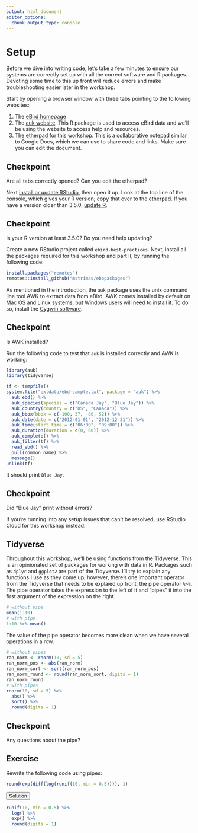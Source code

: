 ```yaml
---
output: html_document
editor_options: 
  chunk_output_type: console
---
```


# Setup {#setup}

Before we dive into writing code, let's take a few minutes to ensure our systems are correctly set up with all the correct software and R packages. Devoting some time to this up front will reduce errors and make troubleshooting easier later in the workshop.

Start by opening a browser window with three tabs pointing to the following websites:

1. The [eBird homepage](https://ebird.org)
2. The [auk website](https://cornelllabofornithology.github.io/auk/). This R package is used to access eBird data and we'll be using the website to access help and resources.
3. The [etherpad](https://public.etherpad-mozilla.org/p/ebp) for this workshop. This is a collaborative notepad similar to Google Docs, which we can use to share code and links. Make sure you can edit the document.

<div class="checkpoint">
  <h2>Checkpoint</h2>
  <p>Are all tabs correctly opened? Can you edit the etherpad?</p>
</div>

Next [install or update RStudio](https://www.rstudio.com/products/rstudio/download/#download), then open it up. Look at the top line of the console, which gives your R version; copy that over to the etherpad. If you have a version older than 3.5.0, [update R](https://cloud.r-project.org/). 

<div class="checkpoint">
  <h2>Checkpoint</h2>
  <p>Is your R version at least 3.5.0? Do you need help updating?</p>
</div>

Create a new RStudio project called `ebird-best-practices`. Next, install all the packages required for this workshop and part II, by running the following code:

```r
install.packages("remotes")
remotes::install_github("mstrimas/ebppackages")
```

As mentioned in the introduction, the `auk` package uses the unix command line tool AWK to extract data from eBird. AWK comes installed by default on Mac OS and Linux systems, but Windows users will need to install it. To do so, install the [Cygwin software](https://cygwin.com/install.html).

<div class="checkpoint">
  <h2>Checkpoint</h2>
  <p>Is AWK installed?</p>
</div>

Run the following code to test that `auk` is installed correctly and AWK is working:

```r
library(auk)
library(tidyverse)

tf <- tempfile()
system.file("extdata/ebd-sample.txt", package = "auk") %>% 
  auk_ebd() %>%
  auk_species(species = c("Canada Jay", "Blue Jay")) %>%
  auk_country(country = c("US", "Canada")) %>%
  auk_bbox(bbox = c(-100, 37, -80, 52)) %>%
  auk_date(date = c("2012-01-01", "2012-12-31")) %>%
  auk_time(start_time = c("06:00", "09:00")) %>%
  auk_duration(duration = c(0, 60)) %>%
  auk_complete() %>% 
  auk_filter(tf) %>% 
  read_ebd() %>% 
  pull(common_name) %>% 
  message()
unlink(tf)
```

It should print `Blue Jay`.

<div class="checkpoint">
  <h2>Checkpoint</h2>
  <p>Did "Blue Jay" print without errors?</p>
</div>

If you're running into any setup issues that can't be resolved, use RStudio Cloud for this workshop instead.

## Tidyverse {#setup-tidyverse}

Throughout this workshop, we'll be using functions from the Tidyverse. This is an opinionated set of packages for working with data in R. Packages such as `dplyr` and `ggplot2` are part of the Tidyverse. I'll try to explain any functions I use as they come up; however, there's one important operator from the Tidyverse that needs to be explaied up front: the pipe operator `%>%`. The pipe operator takes the expression to the left of it and "pipes" it into the first argument of the expression on the right.

```r
# without pipe
mean(1:10)
# with pipe
1:10 %>% mean()
```

The value of the pipe operator becomes more clean when we have several operations in a row.

```r
# without pipes
ran_norm <- rnorm(10, sd = 5)
ran_norm_pos <- abs(ran_norm)
ran_norm_sort <- sort(ran_norm_pos)
ran_norm_round <- round(ran_norm_sort, digits = 1)
ran_norm_round
# with pipes
rnorm(10, sd = 5) %>% 
  abs() %>% 
  sort() %>% 
  round(digits = 1)
```

<div class="checkpoint">
  <h2>Checkpoint</h2>
  <p>Any questions about the pipe?</p>
</div>


<div class="exercise">
  <h2>Exercise</h2>
  Rewrite the following code using pipes:

```r
round(exp(diff(log(runif(10, min = 0.5)))), 1)
```

<button class="solution">Solution</button>
<div class="solution-content">
```r
runif(10, min = 0.5) %>% 
  log() %>% 
  exp() %>% 
  round(digits = 1)
```
</div>

</div>